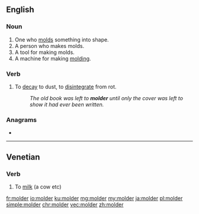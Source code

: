 {{also|mölder}}
==English==

===Noun===
{{en-noun}}

# One who [[mold]]s something into shape.
# A person who makes molds.
# A tool for making molds.
# A machine for making [[molding]].

===Verb===
{{en-verb}}

# To [[decay]] to dust, to [[disintegrate]] from rot.
#: ''The old book was left to '''molder''' until only the cover was left to show it had ever been written.''

===Anagrams===
* {{l|en|remold}}

----

==Venetian==

===Verb===
{{head|vec|verb}}

# To [[milk]] (a cow etc)

[[fr:molder]]
[[io:molder]]
[[ku:molder]]
[[mg:molder]]
[[my:molder]]
[[ja:molder]]
[[pl:molder]]
[[simple:molder]]
[[chr:molder]]
[[vec:molder]]
[[zh:molder]]